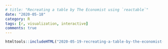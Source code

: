 ```yaml
---
# title: "Recreating a table by The Economist using `reactable`"
date: "2020-05-18"
category: R
tags: [r, visualization, interactive]
comments: true
---
```


```r
htmltools::includeHTML("2020-05-19-recreating-a-table-by-the-economist-using-reactable.html")
```